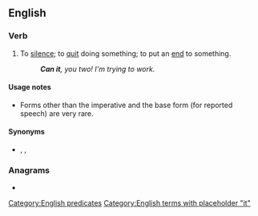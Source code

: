{{also|canit}}
==English==

===Verb===
{{en-verb|cans it|canning it|canned it}}

# {{lb|en|idiomatic|imperative}} To [[silence]]; to [[quit]] doing something; to put an [[end]] to something.
#: '''''Can it''', you two! I'm trying to work.''

====Usage notes====
* Forms other than the imperative and the base form (for reported speech) are very rare.

====Synonyms====
* {{l|en|put a sock in it}}, {{l|en|shut it}}, {{l|en|shut up}}

===Anagrams===
* {{anagrams|en|a=acint|actin|actin'|actin-|antic|cain't}}

[[Category:English predicates]]
[[Category:English terms with placeholder "it"]]